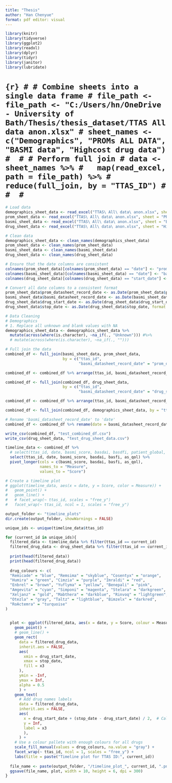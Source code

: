 ```yaml
---
title: "Thesis"
author: "Han Chenyue"
format: pdf editor: visual
---
```



```r
library(knitr)
library(tidyverse)
library(ggplot2)
library(readxl)
library(dplyr)
library(tidyr)
library(janitor)
library(lubridate)
```

# ```{r}
# # Combine sheets into a single data frame
# file_path <- file_path <- "C:/Users/hn/OneDrive - University of Bath/Thesis/thesis_dataset/TTAS All data anon.xlsx"
# sheet_names <- c("Demographics", "PROMs ALL DATA", "BASMI data", "Highcost drug data")
# 
# # Perform full join
# data <- sheet_names %>%
#   map(read_excel, path = file_path) %>%
#   reduce(full_join, by = "TTAS_ID")
# 
# 
# ```

```r
# Load data
demographics_sheet_data <- read_excel("TTAS\ All\ data\ anon.xlsx", sheet = "Demographics")
prom_sheet_data <- read_excel("TTAS\ All\ data\ anon.xlsx", sheet = "PROMs\ ALL\ DATA")
basmi_sheet_data <- read_excel("TTAS\ All\ data\ anon.xlsx", sheet = "BASMI\ data")
drug_sheet_data <- read_excel("TTAS\ All\ data\ anon.xlsx", sheet = "Highcost\ drug\ data")

# Clean data
demographics_sheet_data <- clean_names(demographics_sheet_data)
prom_sheet_data <- clean_names(prom_sheet_data)
basmi_sheet_data <- clean_names(basmi_sheet_data)
drug_sheet_data <- clean_names(drug_sheet_data)
```

```r
# Ensure that the date columns are consistent
colnames(prom_sheet_data)[colnames(prom_sheet_data) == "date"] <- "prom_datasheet_record_date"
colnames(basmi_sheet_data)[colnames(basmi_sheet_data) == "date"] <- "basmi_datasheet_record_date"
colnames(drug_sheet_data)[colnames(drug_sheet_data) == "start_date"] <- "drug_start_date"

# Convert all date columns to a consistent format
prom_sheet_data$prom_datasheet_record_date <- as.Date(prom_sheet_data$prom_datasheet_record_date, format = "%d/%m/%Y")
basmi_sheet_data$basmi_datasheet_record_date <- as.Date(basmi_sheet_data$basmi_datasheet_record_date, format = "%d/%m/%Y")
drug_sheet_data$drug_start_date <- as.Date(drug_sheet_data$drug_start_date, format = "%d/%m/%Y")
drug_sheet_data$stop_date <- as.Date(drug_sheet_data$stop_date, format = "%d/%m/%Y")

# Data Cleaning
# Demographics
# 1. Replace all unknown and blank values with NA
demographics_sheet_data <- demographics_sheet_data %>%
  mutate(across(where(is.character), ~na_if(., "Unknown"))) #%>%
  # mutate(across(where(is.character), ~na_if(., "")))
```

```r
# Full join the data
combined_df <- full_join(basmi_sheet_data, prom_sheet_data, 
                         by = c("ttas_id",
                                "basmi_datasheet_record_date" = "prom_datasheet_record_date"))

combined_df <- combined_df %>% arrange(ttas_id, basmi_datasheet_record_date)

combined_df <- full_join(combined_df, drug_sheet_data, 
                         by = c("ttas_id",
                                "basmi_datasheet_record_date" = "drug_start_date"))

combined_df <- combined_df %>% arrange(ttas_id, basmi_datasheet_record_date)

combined_df <- full_join(combined_df, demographics_sheet_data, by = "ttas_id")

# Rename 'basmi_datasheet_record_date' to 'date'
combined_df <- combined_df %>% rename(date = basmi_datasheet_record_date)
```

```r
write_csv(combined_df, "test_combined_df.csv")
write_csv(drug_sheet_data, "test_drug_sheet_data.csv")
```

```r
timeline_data <- combined_df %>%
  # select(ttas_id, date, basmi_score, basdai, basdfi, patient_global, back_pain_at_night, back_pain_anytime, as_qol, facit, margolis) %>% 
  select(ttas_id, date, basmi_score, basdai, basfi, as_qol) %>%
  pivot_longer(cols = c(basmi_score, basdai, basfi, as_qol),
               names_to = "Measure",
               values_to = "Score")

# Create a timeline plot
# ggplot(timeline_data, aes(x = date, y = Score, color = Measure)) +
#   geom_point() +
#   geom_line() +
#   # facet_wrap(~ ttas_id, scales = "free_y")
#   facet_wrap(~ ttas_id, ncol = 1, scales = "free_y")

output_folder <- "timeline_plots"
dir.create(output_folder, showWarnings = FALSE)

unique_ids <- unique(timeline_data$ttas_id)

for (current_id in unique_ids){
  filtered_data <- timeline_data %>% filter(ttas_id == current_id)
  filtered_drug_data <- drug_sheet_data %>% filter(ttas_id == current_id)
  
  print(head(filtered_data))
  print(head(filtered_drug_data))
  
  drug_colours <- c(
  "Remicade" = "blue", "Remsima" = "skyblue", "Cosentyx" = "orange", 
  "Humira" = "green", "Cimzia" = "purple", "Imraldi" = "red",
  "Enbrel" = "brown", "Yuflyma" = "yellow", "Benepali" = "pink",
  "Amgevita" = "cyan", "Simponi" = "magenta", "Stelara" = "darkgreen",
  "Xeljanz" = "gold", "Mabthera" = "darkblue", "Rinvoq" = "lightgreen",
  "Otezla" = "gray", "Taltz" = "lightblue", "Bimzelx" = "darkred",
  "RoActemra" = "turquoise"
)

  
  plot <- ggplot(filtered_data, aes(x = date, y = Score, colour = Measure)) +
    geom_point() +
    # geom_line() +
    geom_rect(
      data = filtered_drug_data,
      inherit.aes = FALSE,
      aes(
        xmin = drug_start_date,
        xmax = stop_date,
        fill = x3
      ),
      ymin = -Inf,
      ymax = Inf,
      alpha = 0.5
      ) +
    geom_text(
      # Add drug names labels
      data = filtered_drug_data,
      inherit.aes = FALSE,
      aes(
        x = drug_start_date + (stop_date - drug_start_date) / 2,  # Calculate midpoint
        y = Inf,
        label = x3
        ),
      ) +
    # Use a colour pallete with enough colours for all drugs
    scale_fill_manual(values = drug_colours, na.value = "gray") +
    facet_wrap(~ ttas_id, ncol = 1, scales = "free_y") +
    labs(title = paste("Timeline plot for TTAS ID:", current_id))
  
  file_name <- paste(output_folder, "/timeline_plot_", current_id, ".png")
  ggsave(file_name, plot, width = 10, height = 6, dpi = 300)
}
```